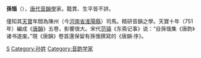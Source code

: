 '''孫愐'''（{{bd|?||?||}}），[[唐代|唐代]][[音韻學|音韻學]]家。籍貫、生平皆不詳。

僅知其[[天寶|天寶]]年間為陳州（今[[河南省|河南省]][[淮陽縣|淮陽縣]]）司馬。精研音韻之學。天寶十年（751年）編成《[[唐韻|唐韻]]》五卷，影響很大。宋代[[范镇|范镇]]《东斋记事》说：“自孫愐集《唐韵》诸书遂废。”現《唐韻》卷首還保留有孫愐撰寫的《唐韻·序》。


[[Category:唐朝人|S]]
[[Category:孙姓|Category:孙姓]]
[[Category:音韵学家|Category:音韵学家]]